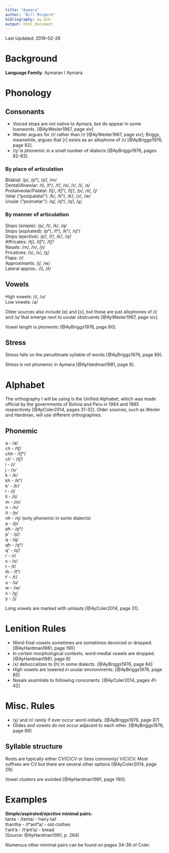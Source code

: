 ```yaml
---
title: "Aymara"
author: "Bill Mizgerd"
bibliography: ay.bib
output: html_document
---
```


Last Updated: 2019-02-26

# Background

**Language Family**: Aymaran / Aymara

# Phonology

## Consonants

* Voiced stops are not native to Aymara, but do appear in some loanwords. [@AyWexler1967, page xiv]
* Wexler argues for /r/ rather than /ɾ/ [@AyWexler1967, page xiv]; Briggs, meanwhile, argues that [r] exists as an allophone of /ɾ/ [@AyBriggs1976, page 82].
* /ŋ/ is phonemic in a small number of dialects [@AyBriggs1976, pages 82-83].

### By place of articulation

Bilabial: /p/, /pʰ/, /pʼ/, /m/  
Dental/Alveolar: /t/, /tʰ/, /tʼ/, /n/, /r/, /l/, /s/  
Postalveolar/Palatal: /tʃ/, /tʃʰ/, /tʃʼ/, /ɲ/, /ʎ/, /j/  
Velar ("postpalatal"): /k/, /kʰ/, /kʼ/, /x/, /w/  
Uvular ("postvelar"): /q/, /qʰ/, /qʼ/, /χ/

### By manner of articulation

Stops (simple): /p/, /t/, /k/, /q/  
Stops (aspirated): /pʰ/, /tʰ/, /kʰ/, /qʰ/  
Stops (ejective): /pʼ/, /tʼ/, /kʼ/, /qʼ/  
Affricates: /tʃ/, /tʃʰ/, /tʃʼ/  
Nasals: /m/, /n/, /ɲ/  
Fricatives: /s/, /x/, /χ/  
Flaps: /ɾ/  
Approximants: /j/, /w/  
Lateral approx.: /l/, /ʎ/  

## Vowels

High vowels: /i/, /u/  
Low vowels: /a/

Older sources also include [e] and [o], but these are just allophones of /i/ and /u/ that emerge next to uvular obstruents [@AyWexler1967, page xiv].

Vowel length is phonemic [@AyBriggs1976, page 80].

## Stress

Stress falls on the penultimate syllable of words [@AyBriggs1976, page 89].

Stress is not phonemic in Aymara [@AyHardman1981, page 8].

# Alphabet

The orthography I will be using is the Unified Alphabet, which was made official by the governments of Bolivia and Peru in 1984 and 1985 respectively [@AyColer2014, pages 31-32]. Older sources, such as Wexler and Hardman, will use different orthographies.

## Phonemic

a - /a/  
ch - /tʃ/  
chh - /tʃʰ/  
ch' - /tʃʼ/  
i - /i/  
j - /x/  
k - /k/  
kh - /kʰ/  
k' - /kʼ/  
l - /l/  
ll - /ʎ/  
m - /m/  
n - /n/  
ñ - /ɲ/  
nh - /ŋ/ (only phonemic in some dialects)  
p - /p/  
ph - /pʰ/  
p' - /pʼ/  
q - /q/  
qh - /qʰ/  
q' - /qʼ/  
r - /ɾ/  
s - /s/  
t - /t/  
th - /tʰ/  
t' - /tʼ/  
u - /u/  
w - /w/  
x - /χ/  
y - /j/  

Long vowels are marked with umlauts [@AyColer2014, page 31].

# Lenition Rules

* Word-final vowels sometimes are sometimes devoiced or dropped. [@AyHardman1981, page 190]
* In certain morphological contexts, word-medial vowels are dropped. [@AyHardman1981, page 8]
* /x/ debuccalizes to [h] in some dialects. [@AyBriggs1976, page 84]
* High vowels are lowered in uvular environments. [@AyBriggs1976, page 85]
* Nasals assimilate to following consonants. [@AyColer2014, pages 41-42]

# Misc. Rules

* /χ/ and /ɾ/ rarely if ever occur word-initially. [@AyBriggs1976, page 87]
* Glides and vowels do not occur adjacent to each other. [@AyBriggs1976, page 89]

## Syllable structure

Roots are typically either CV(C)CV or (less commonly) V(C)CV. Most suffixes are CV but there are several other options [@AyColer2014, page 29].

Vowel clusters are avoided [@AyHardman1981, page 190].

# Examples

**Simple/aspirated/ejective minimal pairs:**  
tanta - /tanta/ - hairy tail  
thantha - /tʰantʰa/ - old clothes  
t'ant'a - /tʼantʼa/ - bread  
(Source: @AyHardman1981, p. 264)

Numerous other minimal pairs can be found on pages 34-36 of Coler.
